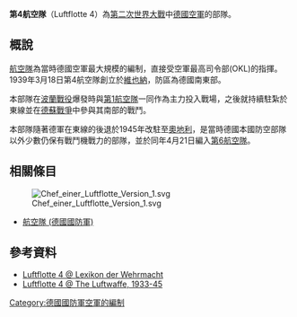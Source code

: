 '''第4航空隊'''（Luftflotte 4）為[[第二次世界大戰|第二次世界大戰]]中[[德國空軍|德國空軍]]的部隊。

==概說==
[[航空隊_(德國國防軍)|航空隊]]為當時德國空軍最大規模的編制，直接受空軍最高司令部(OKL)的指揮。1939年3月18日第4航空隊創立於[[維也納|維也納]]，防區為德國南東部。

本部隊在[[波蘭戰役|波蘭戰役]]爆發時與[[德國國防軍空軍第1航空隊|第1航空隊]]一同作為主力投入戰場，之後就持續駐紮於東線並在[[德蘇戰爭|德蘇戰爭]]中參與其南部的戰鬥。

本部隊隨著德軍在東線的後退於1945年改駐至[[奧地利|奧地利]]，是當時德國本國防空部隊以外少數仍保有戰鬥機戰力的部隊，並於同年4月21日編入[[德國國防軍空軍第6航空隊|第6航空隊]]。

==相關條目==
[[File:Chef_einer_Luftflotte_Version_1.svg|thumb]]
* [[航空隊_(德國國防軍)|航空隊 (德國國防軍)]]

==參考資料==
* [http://www.lexikon-der-wehrmacht.de/Gliederungen/Luftflotten/Luftflotte4.htm Luftflotte 4 @ Lexikon der Wehrmacht] {{WebCite|url=https://www.webcitation.org/67aaYJi0I?url=http://www.lexikon-der-wehrmacht.de/Gliederungen/Luftflotten/Luftflotte4.htm |date=20120511210352 |dateformat=iso }}
* [http://www.ww2.dk/air/hq/lfl4.htm Luftflotte 4 @ The Luftwaffe, 1933-45] {{WebCite|url=https://www.webcitation.org/67aaZOoaH?url=http://www.ww2.dk/air/hq/lfl4.htm |date=20120511210408 |dateformat=iso }}

{{Luftflotten}}
[[Category:德國國防軍空軍的編制|Category:德國國防軍空軍的編制]]